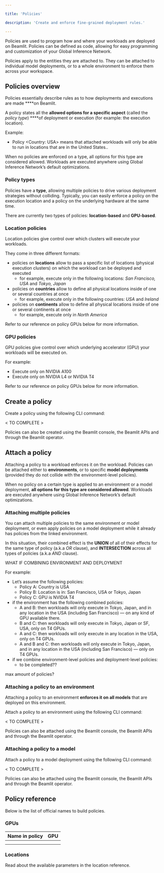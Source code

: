 ```yaml
---

title: 'Policies'

description: 'Create and enforce fine-grained deployment rules.'

---
```


Policies are used to program how and where your workloads are deployed on Beamlit. Policies can be defined as code, allowing for easy programming and customization of your Global Inference Network.

Policies apply to the entities they are attached to. They can be attached to individual model deployments, or to a whole environment to enforce them across your workspace.

## Policies overview

Policies essentially describe rules as to how deployments and executions are made ****on Beamlit. 

A policy states all the **allowed options for a specific aspect** (called the *policy type*) ****of deployment or execution (for example: the execution location). 

Example:

- Policy <Country: USA> means that attached workloads will only be able to run in locations that are in the United States..

When no policies are enforced on a type, all options for this type are considered allowed. Workloads are executed anywhere using Global Inference Network’s default optimizations.

### Policy types

Policies have a **type**, allowing multiple policies to drive various deployment strategies without colliding. Typically, you can easily enforce a policy on the execution location and a policy on the underlying hardware at the same time.

There are currently two types of policies: **location-based** and **GPU-based**.

### Location policies

Location policies give control over which clusters will execute your workloads.

They come in three different formats: 

- policies on **locations** allow to pass a specific list of locations (physical execution clusters) on which the workload can be deployed and executed
    - for example, execute only in the following locations: *San Francisco, USA* and *Tokyo, Japan*
- policies on **countries** allow to define all physical locations inside of one or several countries at once
    - for example, execute only in the following countries: *USA* and *Ireland*
- policies on **continents** allow to define all physical locations inside of one or several continents at once
    - for example, execute only in *North America*

Refer to our reference on policy GPUs below for more information.

### GPU policies

GPU policies give control over which underlying accelerator (GPU) your workloads will be executed on. 

For example:

- Execute only on NVIDIA A100
- Execute only on NVIDIA L4 or NVIDIA T4

Refer to our reference on policy GPUs below for more information.

## Create a policy

Create a policy using the following CLI command:

< TO COMPLETE >

Policies can also be created using the Beamlit console, the Beamlit APIs and through the Beamlit operator.

## Attach a policy

Attaching a policy to a workload enforces it on the workload. Policies can be attached either to **environments**, or to specific **model deployments** (provided they do not collide with the environment-level policies).

When no policy on a certain type is applied to an environment or a model deployment, **all options for this type are considered allowed**. Workloads are executed anywhere using Global Inference Network’s default optimizations.

### Attaching multiple policies

You can attach multiple policies to the same environment or model deployment, or even apply policies on a model deployment while it already has policies from the linked environment. 

In this situation, their combined effect is the **UNION** of all of their effects for the same type of policy (a.k.a *OR* clause), and **INTERSECTION** across all types of policies (a.k.a *AND* clause).

WHAT IF COMBINING ENVIRONMENT AND DEPLOYMENT

For example:

- Let’s assume the following policies:
    - Policy A: Country is USA
    - Policy B: Location is in: San Francisco, USA or Tokyo, Japan
    - Policy C: GPU is NVIDIA T4
- if the environment has the following combined policies:
    - A and B: then workloads will only execute in Tokyo, Japan, and in any location in the USA (including San Francisco) — on any kind of GPU available there.
    - B and C: then workloads will only execute in Tokyo, Japan or SF, USA, only on T4 GPUs.
    - A and C: then workloads will only execute in any location in the USA, only on T4 GPUs.
    - A and B and C: then workloads will only execute in Tokyo, Japan, and in any location in the USA (including San Francisco) — only on T4 GPUs.
- if we combine environment-level policies and deployment-level policies:
    - to be completed??

max amount of policies?

### Attaching a policy to an environment

Attaching a policy to an environment **enforces it on all models** that are deployed on this environment.

Attach a policy to an environment using the following CLI command:

< TO COMPLETE >

Policies can also be attached using the Beamlit console, the Beamlit APIs and through the Beamlit operator.

### Attaching a policy to a model

Attach a policy to a model deployment using the following CLI command:

< TO COMPLETE >

Policies can also be attached using the Beamlit console, the Beamlit APIs and through the Beamlit operator.

## Policy reference

Below is the list of official names to build policies.

### GPUs

| **Name in policy** | **GPU** |
| --- | --- |
|  |  |
|  |  |

### Locations

Read about the available parameters in the location reference.